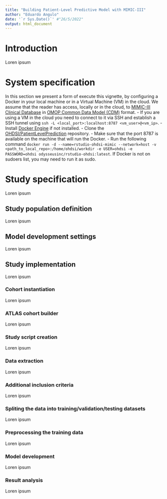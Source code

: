 ```yaml
---
title: "Building Patient-Level Predictive Model with MIMIC-III"
author: "Eduardo Angulo"
date: '`r Sys.Date()`' #"26/5/2022"
output: html_document
---
```


# Introduction
Loren ipsum

# System specification
In this section we present a form of execute this vignette, by configuring a Docker in your local machine or in a Virtual Machine (VM) in the cloud.
We assume that the reader has access, locally or in the cloud, to [MIMIC-III Clinical Database](https://physionet.org/content/mimiciii/1.4/) in [OMOP Common Data Model (CDM)](https://ohdsi.github.io/TheBookOfOhdsi/CommonDataModel.html) format.
- If you are using a VM in the cloud you need to connect to it via SSH and establish a SSH tunnel using `ssh -L <local_port>:localhost:8787 <vm_user>@<vm_ip>`.
- Install [Docker Engine](https://docs.docker.com/engine/install/) if not installed.
- Clone the [OHDSI/PatientLevelPrediction](https://github.com/OHDSI/PatientLevelPrediction) repository.
- Make sure that the port 8787 is available on the machine that will run the Docker.
- Run the following command `docker run -d --name=rstudio-ohdsi-mimic --network=host -v <path_to_local_repo>:/home/ohdsi/workdir -e USER=ohdsi -e PASSWORD=ohdsi odysseusinc/rstudio-ohdsi:latest`. If Docker is not on sudoers list, you may need to run it as sudo.

# Study specification
Loren ipsum

## Study population definition
Loren ipsum

## Model development settings
Loren ipsum

## Study implementation
Loren ipsum

### Cohort instantiation
Loren ipsum

### ATLAS cohort builder
Loren ipsum

### Study script creation
Loren ipsum

### Data extraction
Loren ipsum

### Additional inclusion criteria
Loren ipsum

### Spliting the data into training/validation/testing datasets
Loren ipsum

### Preprocessing the training data
Loren ipsum

### Model development
Loren ipsum

### Result analysis
Loren ipsum